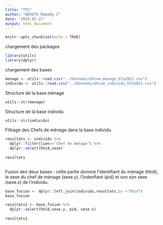```yaml
---
title: "TP2"
author: "BERETE Mamady I"
date: "2025-01-21"
output: html_document
---
```


```r
knitr::opts_chunk$set(echo = TRUE)
```

chargement des packages
```r
library(utils)
library(dplyr)
```


chargement des bases 
```r
menage <- utils::read.csv("../Données/ehcvm_menage_bfa2021.csv")
individu <- utils::read.csv("../Données/ehcvm_individu_bfa2021.csv")

```

Structure de la base ménage 
```r
utils::str(menage)

```

Structure de la base individu 
```r
utils::str(individu)
```



Filtrage des Chefs de ménage dans la base individu
```r
resultats <- individu %>% 
  dplyr::filter(lien=="Chef de ménage") %>% 
  dplyr::select(hhid,sexe)
              
resultats  
          
```


Fusion des deux bases : cette partie donnne l'identifiant du ménage (hhid), le sexe du chef de ménage (sexe.y), l'indenfiant (pid)  et son son sexe (sexe.x) de l'individu.
```r
base_fusion <- dplyr::left_join(individu,resultats,by ="hhid")
base_fusion

resultats1 <- base_fusion %>% 
  dplyr::select(hhid,sexe.y, pid, sexe.x)
              
resultats1

```

